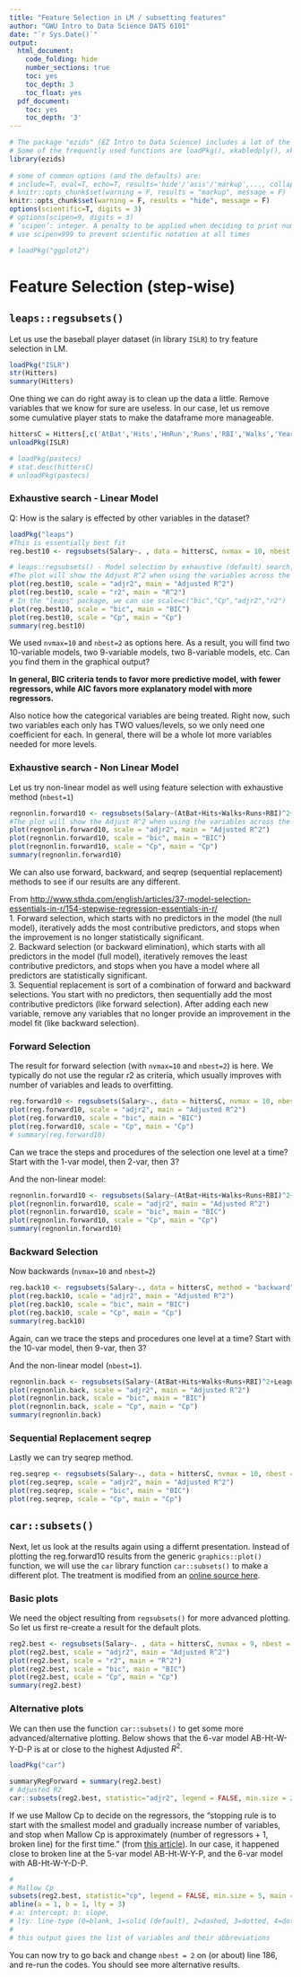 ```yaml
---
title: "Feature Selection in LM / subsetting features"
author: "GWU Intro to Data Science DATS 6101"
date: "`r Sys.Date()`"
output:
  html_document:
    code_folding: hide
    number_sections: true
    toc: yes
    toc_depth: 3
    toc_float: yes
  pdf_document:
    toc: yes
    toc_depth: '3'
---
```


```r
# The package "ezids" (EZ Intro to Data Science) includes a lot of the helper functions we developed for the course. 
# Some of the frequently used functions are loadPkg(), xkabledply(), xkablesummary(), uzscale(), etc.
library(ezids)
 
# some of common options (and the defaults) are: 
# include=T, eval=T, echo=T, results='hide'/'asis'/'markup',..., collapse=F, warning=T, message=T, error=T, cache=T, fig.width=6, fig.height=4, fig.dim=c(6,4) #inches, fig.align='left'/'center','right', 
# knitr::opts_chunk$set(warning = F, results = "markup", message = F)
knitr::opts_chunk$set(warning = F, results = "hide", message = F)
options(scientific=T, digits = 3) 
# options(scipen=9, digits = 3) 
# ‘scipen’: integer. A penalty to be applied when deciding to print numeric values in fixed or exponential notation.  Positive values bias towards fixed and negative towards scientific notation: fixed notation will be preferred unless it is more than ‘scipen’ digits wider.
# use scipen=999 to prevent scientific notation at all times
```

```r
# loadPkg("ggplot2")
```


# Feature Selection (step-wise)

## `leaps::regsubsets()`  
Let us use the baseball player dataset (in library `ISLR`) to try feature selection in LM.  
```r
loadPkg("ISLR")
str(Hitters)
summary(Hitters)
```

One thing we can do right away is to clean up the data a little. Remove variables that we know for sure are useless.
In our case, let us remove some cumulative player stats to make the dataframe more manageable.

```r
hittersC = Hitters[,c('AtBat','Hits','HmRun','Runs','RBI','Walks','Years','League','Division','PutOuts','Assists','Errors','Salary')] # cleaned dataset
unloadPkg(ISLR)
```

```r
# loadPkg(pastecs)
# stat.desc(hittersC)
# unloadPkg(pastecs)
```

### Exhaustive search  - Linear Model

Q: How is the salary is effected by other variables in the dataset?
```r
loadPkg("leaps")
#This is essentially best fit 
reg.best10 <- regsubsets(Salary~. , data = hittersC, nvmax = 10, nbest = 1, method = "exhaustive")  

# leaps::regsubsets() - Model selection by exhaustive (default) search, forward or backward stepwise, or sequential replacement
#The plot will show the Adjust R^2 when using the variables across the bottom
plot(reg.best10, scale = "adjr2", main = "Adjusted R^2")
plot(reg.best10, scale = "r2", main = "R^2")
# In the "leaps" package, we can use scale=c("bic","Cp","adjr2","r2")
plot(reg.best10, scale = "bic", main = "BIC")
plot(reg.best10, scale = "Cp", main = "Cp")
summary(reg.best10)
```


We used `nvmax=10` and `nbest=2` as options here. As a result, you will find two 10-variable models, two 9-variable models, two 8-variable models, etc. Can you find them in the graphical output?

**In general, BIC criteria tends to favor more predictive model, with fewer regressors, while AIC favors more explanatory model with more regressors.**

Also notice how the categorical variables are being treated. Right now, such two variables each only has TWO values/levels, so we only need one coefficient for each. In general, there will be a whole lot more variables needed for more levels.


### Exhaustive search  - Non Linear Model

Let us try non-linear model as well using feature selection with exhaustive method (`nbest=1`)

```r
regnonlin.forward10 <- regsubsets(Salary~(AtBat+Hits+Walks+Runs+RBI)^2+League:Division, data = hittersC, nvmax = 10)  # leaps, regsubsets: Model selection by exhaustive search, forward or backward stepwise, or sequential replacement
#The plot will show the Adjust R^2 when using the variables across the bottom
plot(regnonlin.forward10, scale = "adjr2", main = "Adjusted R^2")
plot(regnonlin.forward10, scale = "bic", main = "BIC")
plot(regnonlin.forward10, scale = "Cp", main = "Cp")
summary(regnonlin.forward10)
```

We can also use forward, backward, and seqrep (sequential replacement) methods to see if our results are any different.

From <http://www.sthda.com/english/articles/37-model-selection-essentials-in-r/154-stepwise-regression-essentials-in-r/>  
1. Forward selection, which starts with no predictors in the model (the null model), iteratively adds the most contributive predictors, and stops when the improvement is no longer statistically significant.  
2. Backward selection (or backward elimination), which starts with all predictors in the model (full model), iteratively removes the least contributive predictors, and stops when you have a model where all predictors are statistically significant.  
3. Sequential replacement is sort of a combination of forward and backward selections. You start with no predictors, then sequentially add the most contributive predictors (like forward selection). After adding each new variable, remove any variables that no longer provide an improvement in the model fit (like backward selection).  

### Forward Selection

The result for forward selection (with `nvmax=10` and `nbest=2`) is here. We typically do not use the regular r2 as criteria, which usually improves with number of variables and leads to overfitting.  

```r
reg.forward10 <- regsubsets(Salary~., data = hittersC, nvmax = 10, nbest = 1, method = "forward")
plot(reg.forward10, scale = "adjr2", main = "Adjusted R^2")
plot(reg.forward10, scale = "bic", main = "BIC")
plot(reg.forward10, scale = "Cp", main = "Cp")
# summary(reg.forward10)
```

Can we trace the steps and procedures of the selection one level at a time? Start with the 1-var model, then 2-var, then 3?

And the non-linear model:

```r
regnonlin.forward10 <- regsubsets(Salary~(AtBat+Hits+Walks+Runs+RBI)^2+League:Division, data = hittersC, nvmax = 10, method="forward")  # leaps, regsubsets: Model selection by exhaustive search, forward or backward stepwise, or sequential replacement
plot(regnonlin.forward10, scale = "adjr2", main = "Adjusted R^2")
plot(regnonlin.forward10, scale = "bic", main = "BIC")
plot(regnonlin.forward10, scale = "Cp", main = "Cp")
summary(regnonlin.forward10)
```


### Backward Selection

Now backwards (`nvmax=10` and `nbest=2`)

```r
reg.back10 <- regsubsets(Salary~., data = hittersC, method = "backward", nvmax = 10, nbest = 2)
plot(reg.back10, scale = "adjr2", main = "Adjusted R^2")
plot(reg.back10, scale = "bic", main = "BIC")
plot(reg.back10, scale = "Cp", main = "Cp")
summary(reg.back10)
```

Again, can we trace the steps and procedures one level at a time? Start with the 10-var model, then 9-var, then 3?  


And the non-linear model (`nbest=1`).

```r
regnonlin.back <- regsubsets(Salary~(AtBat+Hits+Walks+Runs+RBI)^2+League:Division, data = hittersC, method = "backward", nvmax = 10)
plot(regnonlin.back, scale = "adjr2", main = "Adjusted R^2")
plot(regnonlin.back, scale = "bic", main = "BIC")
plot(regnonlin.back, scale = "Cp", main = "Cp")
summary(regnonlin.back)
```

### Sequential Replacement seqrep  

Lastly we can try seqrep method.
```r
reg.seqrep <- regsubsets(Salary~., data = hittersC, nvmax = 10, nbest = 2 , method = "seqrep")
plot(reg.seqrep, scale = "adjr2", main = "Adjusted R^2")
plot(reg.seqrep, scale = "bic", main = "BIC")
plot(reg.seqrep, scale = "Cp", main = "Cp")
```



## `car::subsets()`

Next, let us look at the results again using a differnt presentation. Instead of plotting the reg.forward10 results from the generic `graphics::plot()` function, we will use the `car` library function `car::subsets()` to make a different plot.
The treatment is modified from an [online source here](https://rstudio-pubs-static.s3.amazonaws.com/2897_9220b21cfc0c43a396ff9abf122bb351.html).  

### Basic plots
We need the object resulting from `regsubsets()` for more advanced plotting. So let us first re-create a result for the default plots. 

```r

reg2.best <- regsubsets(Salary~. , data = hittersC, nvmax = 9, nbest = 1, method = "exhaustive") 
plot(reg2.best, scale = "adjr2", main = "Adjusted R^2")
plot(reg2.best, scale = "r2", main = "R^2")
plot(reg2.best, scale = "bic", main = "BIC")
plot(reg2.best, scale = "Cp", main = "Cp")
summary(reg2.best)
```
### Alternative plots  
We can then use the function `car::subsets()` to get some more advanced/alternative plotting. Below shows that the 6-var model AB-Ht-W-Y-D-P is at or close to the highest Adjusted $R^2$.  

```r
loadPkg("car")

summaryRegForward = summary(reg2.best)
# Adjusted R2
car::subsets(reg2.best, statistic="adjr2", legend = FALSE, min.size = 2, main = "Adjusted R^2")
```

If we use Mallow Cp to decide on the regressors, the "stopping rule is to start with the smallest model and gradually increase number of variables, and stop when Mallow Cp is approximately (number of regressors + 1, broken line) for the first time." (from [this article](https://rstudio-pubs-static.s3.amazonaws.com/2897_9220b21cfc0c43a396ff9abf122bb351.html)). In our case, it happened close to broken line at the 5-var model AB-Ht-W-Y-P, and the 6-var model with AB-Ht-W-Y-D-P.  

```r
# 
# Mallow Cp
subsets(reg2.best, statistic="cp", legend = FALSE, min.size = 5, main = "Mallow Cp")
abline(a = 1, b = 1, lty = 3)  
# a: intercept; b: slope, 
# lty: line-type (0=blank, 1=solid (default), 2=dashed, 3=dotted, 4=dotdash, 5=longdash, 6=twodash) 
#
# this output gives the list of variables and their abbreviations
```

You can now try to go back and change `nbest = 2` on (or about) line 186, and re-run the codes.  You should see more alternative results.




